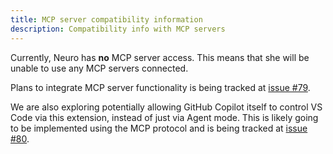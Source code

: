 ```yaml
---
title: MCP server compatibility information
description: Compatibility info with MCP servers
---
```


Currently, Neuro has **no** MCP server access. This means that she will be unable to use any MCP servers connected.

Plans to integrate MCP server functionality is being tracked at [issue #79](https://github.com/VSC-NeuroPilot/neuropilot/issue/79).

We are also exploring potentially allowing GitHub Copilot itself to control VS Code via this extension, instead of just via Agent mode. This is likely going to be implemented using the MCP protocol and is being tracked at [issue #80](https://github.com/VSC-NeuroPilot).
